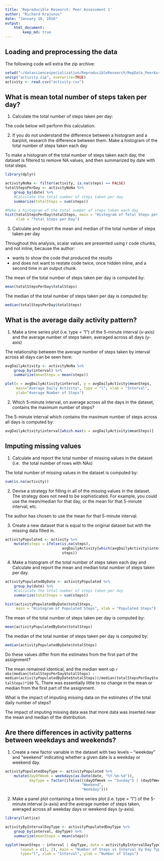 ```yaml
---
title: 'Reproducible Research: Peer Assessment 1'
author: "Richard Krajunus"
date: "January 10, 2016"
output:
    html_document:
        keep_md: true
---
```



## Loading and preprocessing the data
The following code will extra the zip archive:
```r
setwd("~/datasciencespecialization/ReproducibleResearch/RepData_PeerAssessment1")
unzip("activity.zip", overwrite=TRUE)
activity <- read.csv("activity.csv")
```


## What is mean total number of steps taken per day?
(1) Calculate the total number of steps taken per day:

The code below will perform this calculation.

(2) If you do not understand the difference between a histogram and a barplot, 
research the difference between them. Make a histogram of the total number of 
steps taken each day

To make a histogram of the total number of steps taken each day, the dataset is
filtered to remove NA values, and then summarized by date with total steps.
```r
library(dplyr)

activityNoNa <- filter(activity, is.na(steps) == FALSE)
totalStepsPerDay <- activityNoNa %>%
    group_by(date) %>%
    #Calculate the total number of steps taken per day
    summarize(totalSteps = sum(steps)) 

#Make a histogram of the total number of steps taken each day
hist(totalStepsPerDay$totalSteps, main = "Histogram of Total Steps per Day",
     xlab = "Total Steps per Day")    
```

(3) Calculate and report the mean and median of the total number of steps taken 
per day

Throughout this analysis, scalar values are presented using r code 
chunks, and not inline, because the author:

* wants to show the code that produced the results
* and does not want to restate code twice, once hidden inline, and a second time
in an output chunk.

The mean of the total number of steps taken per day is computed by:
```r
mean(totalStepsPerDay$totalSteps)
```

The median of the total number of steps taken per day is computed by:
```r
median(totalStepsPerDay$totalSteps)
```


## What is the average daily activity pattern?
(1) Make a time series plot (i.e. type = "l") of the 5-minute interval (x-axis) 
and the average number of steps taken, averaged across all days (y-axis)

The relationship between the average number of steps taken by interval across 
all days can be seen here:

```r
avgDailyActivity <- activityNoNa %>%
    group_by(interval) %>%
    summarize(meanSteps = mean(steps))

plot(x = avgDailyActivity$interval, y = avgDailyActivity$meanSteps,
     main="Average Daily Activity", type = "l", xlab = "Interval",
     ylab="Average Number of Steps")
```

(2) Which 5-minute interval, on average across all the days in the dataset, 
contains the maximum number of steps?

The 5-minute interval which contains the maximum number of steps across all days
is computed by:
```r
avgDailyActivity$interval[which.max(x = avgDailyActivity$meanSteps)]
```


## Imputing missing values
(1) Calculate and report the total number of missing values in the dataset (i.e. 
the total number of rows with NAs)

The total number of missing values in the dataset is computed by:
``` r
sum(is.na(activity))
```

(2) Devise a strategy for filling in all of the missing values in the dataset.
The strategy does not need to be sophisticated. For example, you could use the 
mean/median for that day, or the mean for that 5-minute interval, etc.

The author has chosen to use the mean for that 5-minute interval.

(3) Create a new dataset that is equal to the original dataset but with the 
missing data filled in.

```r
activityPopulated <- activity %>%
    mutate(steps = ifelse(is.na(steps),
                          avgDailyActivity[which(avgDailyActivity$interval == interval)]$meanSteps,
                          steps))
```

(4) Make a histogram of the total number of steps taken each day and Calculate 
and report the mean and median total number of steps taken per day.

```r
activityPopulatedByDate <- activityPopulated %>%
    group_by(date) %>%
    #Calculate the total number of steps taken per day
    summarize(totalSteps = sum(steps))

hist(activityPopulatedByDate$totalSteps,
     main = "Histogram of Populated Steps", xlab = "Populated Steps")  
```

The mean of the total number of steps taken per day is computed by:
```r
mean(activityPopulatedByDate$totalSteps)
```

The median of the total number of steps taken per day is computed by:
```r
median(activityPopulatedByDate$totalSteps)
```

Do these values differ from the estimates from the first part of the assignment?

The mean remained identical, and the median went up 
`r abs(median(totalStepsPerDay$totalSteps) - median(activityPopulatedByDate$totalSteps))/median(totalStepsPerDay$totalSteps)*100`
%.  There was essentially little to no change in the mean or median from the 
first part of the assignment.

What is the impact of imputing missing data on the estimates of the total daily
number of steps?

The impact of imputing missing data was that more data was inserted near the 
mean and median of the distribution.


## Are there differences in activity patterns between weekdays and weekends?
(1) Create a new factor variable in the dataset with two levels – “weekday” and 
“weekend” indicating whether a given date is a weekday or weekend day.

```r
activityPopulatedDayType <- activityPopulated %>%
    mutate(dayOfWeek = weekdays(as.Date(date, "%Y-%m-%d")),
           dayType = factor(ifelse(((dayOfWeek == "Sunday") | (dayOfWeek == "Saturday")),
                                   "Weekend",
                                   "Weekday")))
```


(2) Make a panel plot containing a time series plot (i.e. type = "l") of the 
5-minute interval (x-axis) and the average number of steps taken, averaged 
across all weekday days or weekend days (y-axis).

```r
library(lattice)

activityByIntervalDayType <- activityPopulatedDayType %>%
    group_by(interval, dayType) %>%
    summarize(meanSteps = mean(steps))

xyplot(meanSteps ~ interval | dayType, data = activityByIntervalDayType, 
       layout = c(1, 2), main = "Number of Steps vs Interval by Day Type",
       type="l", xlab = "Interval", ylab = "Number of Steps")
```
